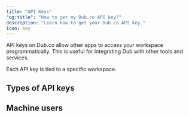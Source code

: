 ```yaml
---
title: "API Keys"
"og:title": "How to get my Dub.co API key?"
description: "Learn how to get your Dub.co API key."
icon: key
---
```


API keys on Dub.co allow other apps to access your workspace programmatically. This is useful for integrating Dub with other tools and services.

Each API key is tied to a specific workspace.

## Types of API keys

## Machine users
